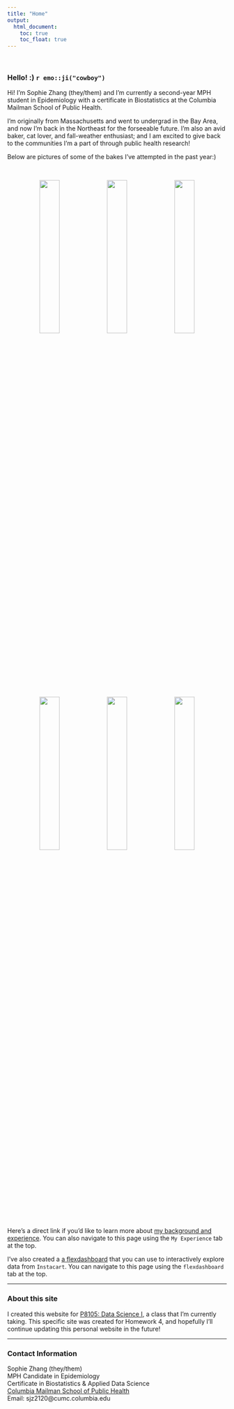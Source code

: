 ```yaml
---
title: "Home"
output: 
  html_document:
    toc: true
    toc_float: true
---
```


<br />

### Hello! :) `r emo::ji("cowboy")`

Hi! I'm Sophie Zhang (they/them) and I'm currently a second-year MPH student in Epidemiology with a certificate in Biostatistics at the Columbia Mailman School of Public Health.

I'm originally from Massachusetts and went to undergrad in the Bay Area, and now I'm back in the Northeast for the forseeable future. I'm also an avid baker, cat lover, and fall-weather enthusiast; and I am excited to give back to the communities I'm a part of through public health research!

Below are pictures of some of the bakes I've attempted in the past year:)

<br />

<center>
<img src="images/sophie_img.jpg" style="width:30%">
<img src="images/apple_pie.jpg" style="width:30%">
<img src="images/orange_cake.jpg" style="width:30%">

<img src="images/pumpkin_cake.jpg" style="width:30%">
<img src="images/sesame_bun.jpg" style="width:30%">
<img src="images/cinnamon_rolls.jpg" style="width:30%">
</center>

<br />


Here's a direct link if you'd like to learn more about [my background and experience](experience.html). You can also navigate to this page using the `My Experience` tab at the top.

I've also created a [a flexdashboard](flexdashboard.html) that you can use to interactively explore data from `Instacart`. You can navigate to this page using the `flexdashboard` tab at the top.

___

### About this site

I created this website for [P8105: Data Science I](https://p8105.com/), a class that I'm currently taking. This specific site was created for Homework 4, and hopefully I'll continue updating this personal website in the future!

___

### Contact Information

Sophie Zhang (they/them) <br />
MPH Candidate in Epidemiology <br />
Certificate in Biostatistics & Applied Data Science <br />
[Columbia Mailman School of Public Health](https://www.publichealth.columbia.edu/) <br />
Email: sjz2120@cumc.columbia.edu <br />